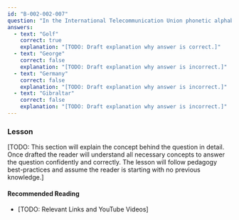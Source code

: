 ```yaml
---
id: "B-002-002-007"
question: "In the International Telecommunication Union phonetic alphabet, what is the code word for the letter G?"
answers:
  - text: "Golf"
    correct: true
    explanation: "[TODO: Draft explanation why answer is correct.]"
  - text: "George"
    correct: false
    explanation: "[TODO: Draft explanation why answer is incorrect.]"
  - text: "Germany"
    correct: false
    explanation: "[TODO: Draft explanation why answer is incorrect.]"
  - text: "Gibraltar"
    correct: false
    explanation: "[TODO: Draft explanation why answer is incorrect.]"
---
```


### Lesson

[TODO: This section will explain the concept behind the question in detail. Once drafted the reader will understand all necessary concepts to answer the question confidently and correctly. The lesson will follow pedagogy best-practices and assume the reader is starting with no previous knowledge.]

#### Recommended Reading

- [TODO: Relevant Links and YouTube Videos]
